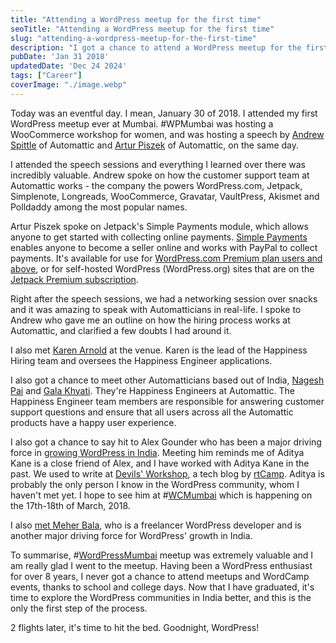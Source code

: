 ```yaml
---
title: "Attending a WordPress meetup for the first time"
seoTitle: "Attending a WordPress meetup for the first time"
slug: "attending-a-wordpress-meetup-for-the-first-time"
description: "I got a chance to attend a WordPress meetup for the first time in life, and I am glad I attended the meetup. Lots of lessons and insights learned, and friendships made."
pubDate: 'Jan 31 2018'
updatedDate: 'Dec 24 2024'
tags: ["Career"]
coverImage: "./image.webp"
---
```


Today was an eventful day. I mean, January 30 of 2018. I attended my first WordPress meetup ever at Mumbai. #WPMumbai was hosting a WooCommerce workshop for women, and was hosting a speech by [Andrew Spittle](http://andrewspittle.com/) of Automattic and [Artur Piszek](http://piszek.com/) of Automattic, on the same day.

I attended the speech sessions and everything I learned over there was incredibly valuable. Andrew spoke on how the customer support team at Automattic works - the company the powers WordPress.com, Jetpack, Simplenote, Longreads, WooCommerce, Gravatar, VaultPress, Akismet and Polldaddy among the most popular names.

Artur Piszek spoke on Jetpack's Simple Payments module, which allows anyone to get started with collecting online payments. [Simple Payments](https://en.support.wordpress.com/simple-payments/) enables anyone to become a seller online and works with PayPal to collect payments. It's available for use for [WordPress.com Premium plan users and above](https://wordpress.com/pricing/), or for self-hosted WordPress (WordPress.org) sites that are on the [Jetpack Premium subscription](https://jetpack.com/pricing/).

Right after the speech sessions, we had a networking session over snacks and it was amazing to speak with Automatticians in real-life. I spoke to Andrew who gave me an outline on how the hiring process works at Automattic, and clarified a few doubts I had around it.

I also met [Karen Arnold](http://karen.blog/) at the venue. Karen is the lead of the Happiness Hiring team and oversees the Happiness Engineer applications.

I also got a chance to meet other Automatticians based out of India, [Nagesh Pai](https://nagpai.blog/) and [Gala Khyati](https://twitter.com/galakhyati). They're Happiness Engineers at Automattic. The Happiness Engineer team members are responsible for answering customer support questions and ensure that all users across all the Automattic products have a happy user experience.

I also got a chance to say hit to Alex Gounder who has been a major driving force in [growing WordPress in India](https://heropress.com/essays/growing-wordpress-india/). Meeting him reminds me of Aditya Kane is a close friend of Alex, and I have worked with Aditya Kane in the past. We used to write at [Devils' Workshop](https://devilsworkshop.org/author/arunsathiya), a tech blog by [rtCamp](https://rtcamp.com/). Aditya is probably the only person I know in the WordPress community, whom I haven't met yet. I hope to see him at #[WCMumbai](https://2018.mumbai.wordcamp.org/) which is happening on the 17th-18th of March, 2018.

I also [met Meher Bala](https://twitter.com/meherbala/status/958388846198009856), who is a freelancer WordPress developer and is another major driving force for WordPress' growth in India.

To summarise, #[WordPressMumbai](http://twitter.com/hashtag/WordPressMumbai) meetup was extremely valuable and I am really glad I went to the meetup. Having been a WordPress enthusiast for over 8 years, I never got a chance to attend meetups and WordCamp events, thanks to school and college days. Now that I have graduated, it's time to explore the WordPress communities in India better, and this is the only the first step of the process.

2 flights later, it's time to hit the bed. Goodnight, WordPress!

